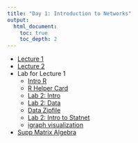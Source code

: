 ```yaml
---
title: "Day 1: Introduction to Networks"
output:
  html_document:
    toc: true
    toc_depth: 2
---
```


- [Lecture 1](Lec/Almquist_Tutorial1_Part1.pdf)
- [Lecture 2](Lec/Almquist_Tutorial1_Part2.pdf)
- Lab for Lecture 1
    - [Intro R](https://ssdalab.github.io/IntroR/)
    - [R Helper Card](Labs/R_Short-refcard.pdf)
    - [Lab 2: Intro](Labs/Tutorial_1-Intro.R)
    - [Lab 2: Data](Labs/Tutorial_data.R)
    - [Data Zipfile](Labs/data.zip)
    - [Lab 2: Intro to Statnet](Labs/intro_Statnet.R)
    - [igraph visualization](http://kateto.net/network-visualization)
- [Supp Matrix Algebra](Lec/adams_matrix.pdf)